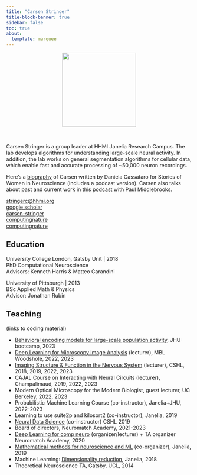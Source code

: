 ```yaml
---
title: "Carsen Stringer"
title-block-banner: true
sidebar: false
toc: true
about:
  template: marquee
---
```


<center>
<img src="images/stringerc.jpg" width="200px" class="responsive"></img><br>
</center>
<br>

Carsen Stringer is a group leader at HHMI Janelia Research Campus. The lab develops algorithms for understanding large-scale neural activity. In addition, the lab works on general segmentation algorithms for cellular data, which enable fast and accurate processing of ~50,000 neuron recordings.

Here's a [biography](https://www.storiesofwin.org/profiles/2021/6/2/dr-carsen-stringer) of Carsen written by Daniela Cassataro for Stories of Women in Neuroscience (includes a podcast version). Carsen also talks about past and current work in this [podcast](https://braininspired.co/podcast/91/) with Paul Middlebrooks.

<a href="mailto:stringerc@hhmi.org"><i class="bi bi-envelope"></i> stringerc@hhmi.org</a><br>
<a href="https://scholar.google.com/citations?user=6v9BmeYAAAAJ&hl=en"><i class="bi bi-google"></i> google scholar</a><br>
<a href="https://github.com/carsen-stringer"><i class="bi bi-github"></i> carsen-stringer</a><br>
<a href="https://neuromatch.social/@computingnature"><i class="bi bi-mastodon"></i> computingnature</a><br>
<a href="https://twitter.com/computingnature"><i class="bi bi-twitter"></i> computingnature</a><br>

## Education

University College London, Gatsby Unit | 2018<br>
PhD Computational Neuroscience<br>
Advisors: Kenneth Harris \& Matteo Carandini

University of Pittsburgh | 2013 <br>
BSc Applied Math \& Physics<br>
Advisor: Jonathan Rubin

## Teaching

(links to coding material)

* [Behavioral encoding models for large-scale population activity](https://github.com/MouseLand/course-materials?tab=readme-ov-file#behavioral-encoding-models-of-neural-population-activity), JHU bootcamp, 2023
* [Deep Learning for Microscopy Image Analysis](https://github.com/dlmbl/instance_segmentation) (lecturer), MBL Woodshole, 2022, 2023
* [Imaging Structure & Function in the Nervous System](https://github.com/MouseLand/suite2p/blob/main/tutorial/tutorial.md) (lecturer), CSHL, 2018, 2019, 2022, 2023
* CAJAL Course on Interacting with Neural Circuits (lecturer), Champalimaud, 2019, 2022, 2023
* Modern Optical Microscopy for the Modern Biologist, guest lecturer, UC Berkeley, 2022, 2023
* Probabilistic Machine Learning Course (co-instructor), Janelia+JHU, 2022-2023
* Learning to use suite2p and kilosort2 (co-instructor), Janelia, 2019
* [Neural Data Science](https://github.com/marius10p/NeuralDataScienceCSHL2019) (co-instructor) CSHL 2019
* Board of directors, Neuromatch Academy, 2021-2023
* [Deep Learning for comp neuro](https://compneuro.neuromatch.io/tutorials/W1D5_DeepLearning/student/W1D5_Intro.html) (organizer/lecturer) + TA organizer Neuromatch Academy, 2020
* [Mathematical methods for neuroscience and ML](https://janeliamlcourse.github.io/MathClub/) (co-organizer), Janelia, 2019
* Machine Learning: [Dimensionality reduction](https://github.com/JaneliaMLCourse/JaneliaMLCourse/tree/master/lecture_5), Janelia, 2018
* Theoretical Neuroscience TA, Gatsby, UCL, 2014
